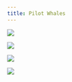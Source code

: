 ```yaml
---
title: Pilot Whales
---
```


![](images/036/036_01.PNG){fig-align="left"}

![](images/036/036_02.PNG){fig-align="left"}

![](images/036/036_03.PNG){fig-align="left"}

![](images/036/036_04.PNG){fig-align="left"}

